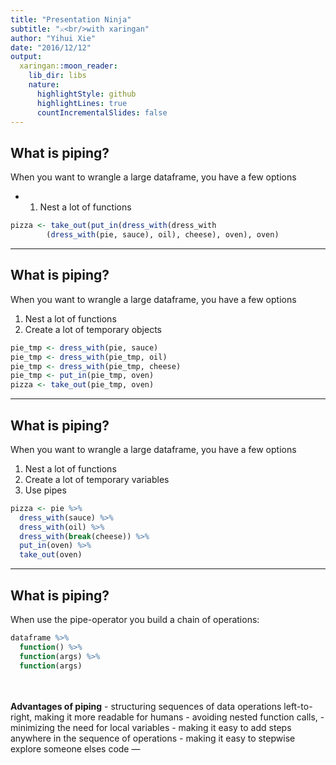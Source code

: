 ```yaml
---
title: "Presentation Ninja"
subtitle: "⚔<br/>with xaringan"
author: "Yihui Xie"
date: "2016/12/12"
output:
  xaringan::moon_reader:
    lib_dir: libs
    nature:
      highlightStyle: github
      highlightLines: true
      countIncrementalSlides: false
---
```



## What is piping?

When you want to wrangle a large dataframe, you have a few options

- 1. Nest a lot of functions
  
  
  

``` r
pizza <- take_out(put_in(dress_with(dress_with
        (dress_with(pie, sauce), oil), cheese), oven), oven)
```

---

## What is piping?

When you want to wrangle a large dataframe, you have a few options

1. Nest a lot of functions
1. Create a lot of temporary objects 
  
  

``` r
pie_tmp <- dress_with(pie, sauce)
pie_tmp <- dress_with(pie_tmp, oil)
pie_tmp <- dress_with(pie_tmp, cheese)
pie_tmp <- put_in(pie_tmp, oven)
pizza <- take_out(pie_tmp, oven)

```


---

## What is piping?

When you want to wrangle a large dataframe, you have a few options

1. Nest a lot of functions
2. Create a lot of temporary variables
3. Use pipes  
  

``` r
pizza <- pie %>% 
  dress_with(sauce) %>% 
  dress_with(oil) %>% 
  dress_with(break(cheese)) %>% 
  put_in(oven) %>%
  take_out(oven)

```


---

## What is piping?

When use the pipe-operator you build a chain of operations:

``` r
dataframe %>% 
  function() %>% 
  function(args) %>% 
  function(args)

```
  
<br>  
**Advantages of piping**
- structuring sequences of data operations left-to-right, making it more readable for humans
- avoiding nested function calls,
- minimizing the need for local variables 
- making it easy to add steps anywhere in the sequence of operations
- making it easy to stepwise explore someone elses code
---
